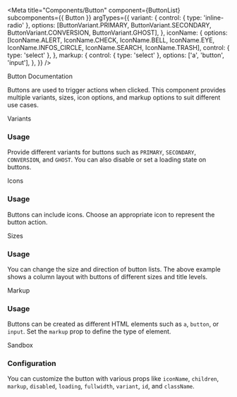 
<Meta
  title="Components/Button"
  component={ButtonList}
  subcomponents={{ Button }}
  argTypes={{
    variant: {
      control: { type: 'inline-radio' },
      options: [ButtonVariant.PRIMARY, ButtonVariant.SECONDARY, ButtonVariant.CONVERSION, ButtonVariant.GHOST],
    },
    iconName: {
      options: [IconName.ALERT, IconName.CHECK, IconName.BELL, IconName.EYE, IconName.INFOS_CIRCLE, IconName.SEARCH, IconName.TRASH],
      control: { type: 'select' },
    },
    markup: {
      control: { type: 'select' },
      options: ['a', 'button', 'input'],
    },
  }}
/>

<Heading>Button Documentation</Heading>

<Description>
  Buttons are used to trigger actions when clicked. This component provides multiple variants, sizes, icon options, and markup options to suit different use cases.
</Description>

<Subheading>Variants</Subheading>
<Canvas of="ExampleVariants"/>

### Usage
Provide different variants for buttons such as `PRIMARY`, `SECONDARY`, `CONVERSION`, and `GHOST`. You can also disable or set a loading state on buttons.

<Subheading>Icons</Subheading>
<Canvas of="ExampleIcons"/>

### Usage
Buttons can include icons. Choose an appropriate icon to represent the button action.

<Subheading>Sizes</Subheading>
<Canvas of="ExampleSizes"/>

### Usage
You can change the size and direction of button lists. The above example shows a column layout with buttons of different sizes and title levels.

<Subheading>Markup</Subheading>
<Canvas of="ExampleMarkup"/>

### Usage
Buttons can be created as different HTML elements such as `a`, `button`, or `input`. Set the `markup` prop to define the type of element.

<Subheading>Sandbox</Subheading>
<Canvas of="Sandbox"/>

### Configuration
You can customize the button with various props like `iconName`, `children`, `markup`, `disabled`, `loading`, `fullwidth`, `variant`, `id`, and `className`.

<ArgsTable story={Sandbox.story} />
<Stories />
